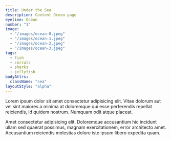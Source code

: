 ```yaml
---
title: Under the Sea
description: Content Ocean page
eyeline: Ocean
number: "1"
image: 
  - "/images/ocean-0.jpeg"
  - "/images/ocean-1.jpeg"
  - "/images/ocean-2.jpeg"
  - "/images/ocean-3.jpeg"
tags: 
  - fish
  - corrals
  - sharks
  - jellyfish
bodyAttrs: 
  className: "sea"
layoutStyle: "alpha"
---
```

Lorem ipsum dolor sit amet consectetur adipisicing elit. Vitae dolorum aut vel sint maiores a minima at doloremque qui esse perferendis repellat reiciendis, id quidem nostrum. Numquam odit atque placeat.

Amet consectetur adipisicing elit. Doloremque accusantium hic incidunt ullam sed quaerat possimus, magnam exercitationem, error architecto amet. Accusantium reiciendis molestias dolore iste ipsum libero expedita quam.


